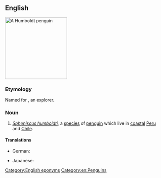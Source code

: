 ==English==
{{wikipedia}}
[[Image:Humboldt Penguin.jpg|200px|thumb|right|A Humboldt penguin]]
{{wikispecies|Sphenicus humboldti}}

===Etymology===
Named for {{w|Alexander von Humboldt}}, an explorer.

===Noun===
{{en-noun}}

# ''[[Spheniscus humboldti]]'', a [[species]] of [[penguin]] which live in [[coastal]] [[Peru]] and [[Chile]].

====Translations====
{{trans-top|''Spheniscus humboldti''}}
* German: {{t|de|Humboldt-Pinguin|m}}
{{trans-mid}}
* Japanese: {{t-needed|ja}}
{{trans-bottom}}

[[Category:English eponyms]]
[[Category:en:Penguins]]
